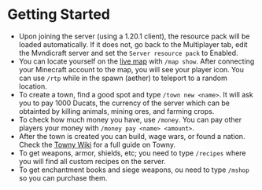 # Getting Started

- Upon joining the server (using a 1.20.1 client), the resource pack will be loaded automatically. If it does not, go back to the Multiplayer tab, edit the Mvndicraft server and set the `Server resource pack` to Enabled.
- You can locate yourself on the [live map](https://map.mvndicraft.net) with `/map show`. After connecting your Minecraft account to the map, you will see your player icon. You can use `/rtp` while in the spawn (aether) to teleport to a random location.
- To create a town, find a good spot and type `/town new <name>`. It will ask you to pay 1000 Ducats, the currency of the server which can be obtainted by killing animals, mining ores, and farming crops.
- To check how much money you have, use `/money`. You can pay other players your money with `/money pay <name> <amount>`.
- After the town is created you can build, wage wars, or found a nation. Check the [Towny Wiki](https://github.com/TownyAdvanced/Towny/wiki/How-Towny-Works) for a full guide on Towny.
- To get weapons, armor, shields, etc; you need to type `/recipes` where you will find all custom recipes on the server.
- To get enchantment books and siege weapons, ou need to type `/mshop` so you can purchase them.